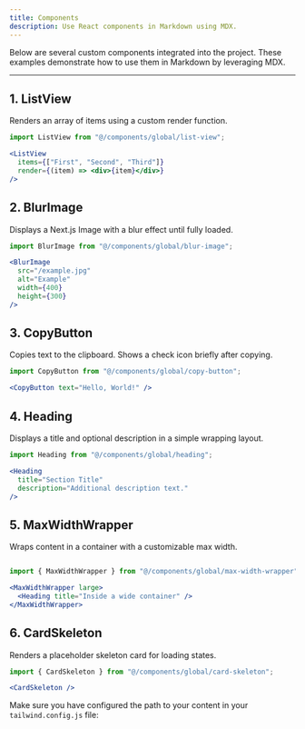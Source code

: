 ```yaml
---
title: Components
description: Use React components in Markdown using MDX.
---
```





Below are several custom components integrated into the project. These examples demonstrate how to use them in Markdown by leveraging MDX.

---

## 1. ListView

Renders an array of items using a custom render function.

```jsx
import ListView from "@/components/global/list-view";

<ListView
  items={["First", "Second", "Third"]}
  render={(item) => <div>{item}</div>}
/>

```


## 2. BlurImage

Displays a Next.js Image with a blur effect until fully loaded.

```jsx
import BlurImage from "@/components/global/blur-image";

<BlurImage
  src="/example.jpg"
  alt="Example"
  width={400}
  height={300}
/>
```

## 3. CopyButton

Copies text to the clipboard. Shows a check icon briefly after copying.

```jsx
import CopyButton from "@/components/global/copy-button";

<CopyButton text="Hello, World!" />
```

## 4. Heading

Displays a title and optional description in a simple wrapping layout.

```jsx
import Heading from "@/components/global/heading";

<Heading
  title="Section Title"
  description="Additional description text."
/>
```
## 5. MaxWidthWrapper

Wraps content in a container with a customizable max width.
```jsx

import { MaxWidthWrapper } from "@/components/global/max-width-wrapper";

<MaxWidthWrapper large>
  <Heading title="Inside a wide container" />
</MaxWidthWrapper>

```
## 6. CardSkeleton

Renders a placeholder skeleton card for loading states.

```jsx
import { CardSkeleton } from "@/components/global/card-skeleton";

<CardSkeleton />

```


 
Make sure you have configured the path to your content in your `tailwind.config.js` file:
